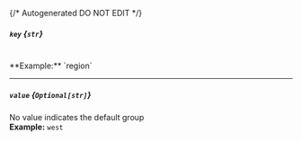 {/* Autogenerated DO NOT EDIT  */}
##### `key` *{`str`}*
<br/>
**Example:** `region`

---
##### `value` *{`Optional[str]`}*
No value indicates the default group
<br/>
**Example:** `west`

